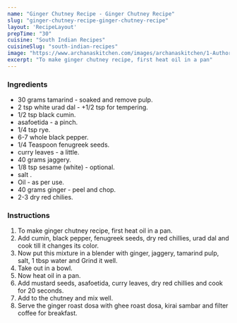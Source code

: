 ---
name: "Ginger Chutney Recipe - Ginger Chutney Recipe"
slug: "ginger-chutney-recipe-ginger-chutney-recipe"
layout: 'RecipeLayout'
prepTime: "30"
cuisine: "South Indian Recipes"
cuisineSlug: "south-indian-recipes"
image: "https://www.archanaskitchen.com/images/archanaskitchen/1-Author/Gauravi_Vinay/Allam_Pachadi.jpg"
excerpt: "To make ginger chutney recipe, first heat oil in a pan"
---

### Ingredients

-  30 grams tamarind - soaked and remove pulp.
-  2 tsp white urad dal - +1/2 tsp for tempering.
-  1/2 tsp black cumin.
-  asafoetida - a pinch.
-  1/4 tsp rye.
-  6-7 whole black pepper.
-  1/4 Teaspoon fenugreek seeds.
-  curry leaves - a little.
-  40 grams jaggery.
-  1/8 tsp sesame (white) - optional.
-  salt .
-  Oil - as per use.
- 40 grams ginger - peel and chop.
-  2-3 dry red chilies.

### Instructions

1. To make ginger chutney recipe, first heat oil in a pan.
1. Add cumin, black pepper, fenugreek seeds, dry red chillies, urad dal and cook till it changes its color.
1. Now put this mixture in a blender with ginger, jaggery, tamarind pulp, salt, 1 tbsp water and Grind it well.
1. Take out in a bowl.
1. Now heat oil in a pan.
1. Add mustard seeds, asafoetida, curry leaves, dry red chillies and cook for 20 seconds.
1. Add to the chutney and mix well.
1. Serve the ginger roast dosa with ghee roast dosa, kirai sambar and filter coffee for breakfast.
